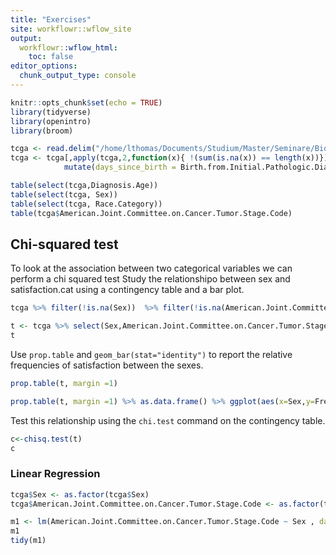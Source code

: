 ```yaml
---
title: "Exercises"
site: workflowr::wflow_site
output:
  workflowr::wflow_html:
    toc: false
editor_options:
  chunk_output_type: console
---
```


```r
knitr::opts_chunk$set(echo = TRUE)
library(tidyverse)
library(openintro)
library(broom)
```


```r
tcga <- read.delim("/home/lthomas/Documents/Studium/Master/Seminare/Bioinfo_Seminare/R_course/Rcourse/inst/extdata/luad_tcga_pan_can_atlas_2018_clinical_data.tsv") 
tcga <- tcga[,apply(tcga,2,function(x){ !(sum(is.na(x)) == length(x))})] %>% 
            mutate(days_since_birth = Birth.from.Initial.Pathologic.Diagnosis.Date/356.25)

table(select(tcga,Diagnosis.Age))
table(select(tcga, Sex))
table(select(tcga, Race.Category))
table(tcga$American.Joint.Committee.on.Cancer.Tumor.Stage.Code)
```



## Chi-squared test

To look at the association between two categorical variables we can perform a chi squared test Study the relationshipo between sex and satisfaction.cat using a  contingency table and a bar plot.


```r

tcga %>% filter(!is.na(Sex))  %>% filter(!is.na(American.Joint.Committee.on.Cancer.Tumor.Stage.Code)) %>% ggplot(aes(Sex,fill=American.Joint.Committee.on.Cancer.Tumor.Stage.Code)) + geom_bar()

t <- tcga %>% select(Sex,American.Joint.Committee.on.Cancer.Tumor.Stage.Code) %>% table()
t
```


Use `prop.table` and  `geom_bar(stat="identity")` to report the relative frequencies of satisfaction between the sexes.

```r
prop.table(t, margin =1)

prop.table(t, margin =1) %>% as.data.frame() %>% ggplot(aes(x=Sex,y=Freq,fill=American.Joint.Committee.on.Cancer.Tumor.Stage.Code)) + geom_bar(stat="identity")

```


Test this relationship using the `chi.test` command on the contingency table.

```r
c<-chisq.test(t)
c
```




### Linear Regression

```r

tcga$Sex <- as.factor(tcga$Sex)
tcga$American.Joint.Committee.on.Cancer.Tumor.Stage.Code <- as.factor(tcga$American.Joint.Committee.on.Cancer.Tumor.Stage.Code) 

m1 <- lm(American.Joint.Committee.on.Cancer.Tumor.Stage.Code ~ Sex , data = tcga %>% filter(!is.na(Sex))  %>% filter(!is.na(American.Joint.Committee.on.Cancer.Tumor.Stage.Code)))
m1
tidy(m1)
```














